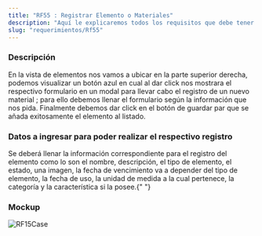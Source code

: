 ```yaml
---
title: "RF55 : Registrar Elemento o Materiales"
description: "Aquí le explicaremos todos los requisitos que debe tener para poder usar nuestro software."
slug: "requerimientos/Rf55"
---
```



<h3>Descripción</h3>
En la vista de elementos nos vamos a ubicar en la parte superior derecha, podemos
visualizar un botón azul en cual al dar click nos mostrara el respectivo formulario
en un modal para llevar cabo el registro de un nuevo material ; para ello debemos
llenar el formulario según la información que nos pida. Finalmente debemos dar click
en el botón de guardar par que se añada exitosamente el elemento al listado.

<h3>Datos a ingresar para poder realizar el respectivo registro</h3>
Se deberá llenar la información correspondiente para el registro del elemento como
lo son el nombre, descripción, el tipo de elemento, el estado, una imagen, la fecha
de vencimiento va a depender del tipo de elemento, la fecha de uso, la unidad de
medida a la cual pertenece, la categoría y la característica si la posee.{" "}

<h3>Mockup</h3>
<Image src={RF15Case} alt="RF15Case" width={3148} height={2270} />
